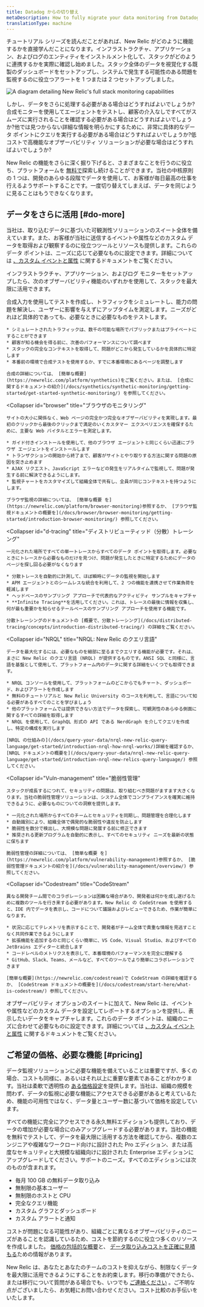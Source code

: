 ```yaml
---
title: Datadog からの切り替え
metaDescription: How to fully migrate your data monitoring from Datadog to New Relic.
translationType: machine
---
```



チュートリアル シリーズを読んだことがあれば、New Relic がどのように機能するかを直接学んだことになります。インフラストラクチャ、アプリケーション、およびログのエンティティをインストルメント化して、スタックがどのように連携するかを実際に確認し始めました。スタック全体のデータを視覚化する既製のダッシュボードをセットアップし、システムで発生する可能性のある問題を監視するのに役立つアラートを 1 つまたは 2 つセットアップしました。

<img
  title="Full_stack"
  alt="A diagram detailing New Relic's full stack monitoring capabilities"
  src={journeyFullStack}
/>

しかし、データをさらに処理する必要がある場合はどうすればよいでしょうか?合成モニターを使用してエージェントをテストし、顧客の介入なしですべてがスムーズに実行されることを確認する必要がある場合はどうすればよいでしょうか?他では見つからない詳細な情報を明らかにするために、非常に具体的なデータ ポイントにクエリを実行する必要がある場合はどうすればよいでしょうか?低コストで高機能なオブザーバビリティ ソリューションが必要な場合はどうすればよいでしょうか?

New Relic の機能をさらに深く掘り下げると、さまざまなことを行うのに役立ち、プラットフォームを [無料で](/docs/accounts/accounts-billing/new-relic-one-pricing-billing/new-relic-one-pricing-billing/#free)探索し続けることができます。当社の中核原則の 1 つは、開発のあらゆる段階でデータを使用して、お客様が毎日最高の仕事を行えるようサポートすることです。一度切り替えてしまえば、データを同じように見ることはもうできなくなります。

## データをさらに活用 [#do-more]

当社は、取り込むデータに基づいた可観測性ソリューションのスイート全体を備えています。また、お客様が当社に送信するイベントや属性などのカスタム データを取得および観察するのに役立つツールとリソースも提供します。これらのデータ ポイントは、ニーズに応じて必要なものに設定できます。詳細については [、カスタム イベントと属性](/docs/data-apis/custom-data/custom-events/report-custom-event-data/) に関するドキュメントをご覧ください。

インフラストラクチャ、アプリケーション、およびログ モニターをセットアップしたら、次のオブザーバビリティ機能のいずれかを使用して、スタックを最大限に活用できます。

<CollapserGroup>
  <Collapser
    id="synthetics"
    title="シンセティックス"
  >
    合成入力を使用してテストを作成し、トラフィックをシミュレートし、能力の問題を解決し、ユーザーに影響を与えずにアップタイムを測定します。ニーズがどれほど具体的であっても、必要なときに必要なものをテストします。

    * シミュレートされたトラフィックは、数千の可能な場所でパブリックまたはプライベートにすることができます
    * 顧客が知る機会を得る前に、次善のパフォーマンスについて調べます
    * スタックの完全なコンテキストを取得して、問題がどこから発生しているかを具体的に特定します
    * 本番前の環境で合成テストを使用するか、すでに本番環境にあるページを調整します

    合成の詳細については、 [簡単な概要](https://newrelic.com/platform/synthetics)をご覧ください。または、 [合成に関するドキュメントの紹介](/docs/synthetics/synthetic-monitoring/getting-started/get-started-synthetic-monitoring/) を参照してください。
  </Collapser>

  <Collapser
    id="browser"
    title="ブラウザのモニタリング"
  >
    サイトの大小に関係なく、Web ページの完全かつ完全なオブザーバビリティを実現します。最初のクリックから最後のクリックまで満足のいくカスタマー エクスペリエンスを確保するために、主要な Web バイタルとエラーを測定します。

    * ガイド付きインストールを使用して、他のブラウザ エージェントと同じくらい迅速にブラウザ エージェントをインストールします
    * トランザクションの開始から終了まで、顧客がサイトとやり取りする方法に関する問題の原因を突き止めます
    * AJAX リクエスト、JavaScript エラーなどの発生をリアルタイムで監視して、問題が発生する前に解決できるようにします。
    * 監視チャートをカスタマイズして組織全体で共有し、全員が同じコンテキストを持つようにします。

    ブラウザ監視の詳細については、 [簡単な概要 を](https://newrelic.com/platform/browser-monitoring)参照するか、 [ブラウザ監視ドキュメントの概要を](/docs/browser/browser-monitoring/getting-started/introduction-browser-monitoring/) 参照してください。
  </Collapser>

  <Collapser
    id="d-tracing"
    title="ディストリビューティッド（分散）トレーシング"
  >
    一元化された場所ですべての単一トレースからすべてのデータ ポイントを取得します。必要なときにトレースから必要なものだけを見つけ、問題が発生したときに特定するためにデータのページを探し回る必要がなくなります

    * 分散トレースを自動的に計測して、ほぼ瞬時にデータの監視を開始します
    * APM エージェントとのシームレスな統合を利用して、2 つの機能を連携させて作業負荷を軽減します
    * ヘッドベースのサンプリング アプローチで代表的なアクティビティ サンプルをキャプチャ
    * **Infinite Tracing**を活用してください。これは、トレースの最後に情報を収集し、何が最も重要かを知らせるテールベースのサンプリング アプローチを使用する機能です。

    分散トレーシングのドキュメントの [概要で、分散トレーシング](/docs/distributed-tracing/concepts/introduction-distributed-tracing/) の詳細をご覧ください。
  </Collapser>

  <Collapser
    id="NRQL"
    title="NRQL: New Relic のクエリ言語"
  >
    データを最大化するには、必要なものを細部に至るまでクエリする機能が必要です。それは、まさに New Relic のクエリ言語 (NRQL) が提供するものです。ANSI SQL と同様に、言語を基盤として使用して、プラットフォーム内のデータに関する詳細をいくつでも取得できます。

    * NRQL コンソールを使用して、プラットフォームのどこからでもチャート、ダッシュボード、およびアラートを作成します
    * 無料のチュートリアルと New Relic University のコースを利用して、言語について知る必要があるすべてのことを学びましょう
    * 他のプラットフォームでは提供できない方法でデータを探索し、可観測性のあらゆる側面に関するすべての詳細を取得します
    * NRQL を使用して、GraphQL 形式の API である NerdGraph を介してクエリを作成し、特定の構成を実行します

    [NRQL の仕組みの](/docs/query-your-data/nrql-new-relic-query-language/get-started/introduction-nrql-how-nrql-works/)詳細を確認するか、 [NRQL ドキュメントの概要を](/docs/query-your-data/nrql-new-relic-query-language/get-started/introduction-nrql-new-relics-query-language/) 参照してください。
  </Collapser>

  <Collapser
    id="Vuln-management"
    title="脆弱性管理"
  >
    スタックが成長するにつれて、セキュリティの問題は、取り組むべき問題がますます大きくなります。当社の脆弱性管理ソリューションは、システム全体でコンプライアンスを確実に維持できるように、必要なものについての洞察を提供します。

    * 一元化された場所からすべてのチームとセキュリティを同期し、問題管理を合理化します
    * 自動識別により、組織全体で偶発的な脆弱性や違反を防止します
    * 脆弱性を数分で検出し、大規模な問題に発展する前に修正できます
    * 推奨される更新プログラムを自動的に表示し、すべてのセキュリティ ニーズを最新の状態に保ちます

    脆弱性管理の詳細については、 [簡単な概要 を](https://newrelic.com/platform/vulnerability-management)参照するか、 [脆弱性管理ドキュメントの紹介を](/docs/vulnerability-management/overview/) 参照してください。
  </Collapser>

  <Collapser
    id="Codestream"
    title="CodeStream"
  >
    異なる開発チーム間でのコラボレーションは困難な場合があり、開発者は何かを成し遂げるために複数のツールを行き来する必要があります。New Relic の CodeStream を使用すると、IDE 内でデータを表示し、コードについて議論およびレビューできるため、作業が簡単になります。

    * 状況に応じてテレメトリを表示することで、開発者がチーム全体で貴重な情報を見逃すことなく共同作業できるようにします
    * 拡張機能を追加するのと同じくらい簡単に、VS Code、Visual Studio、およびすべての JetBrains エディターと統合します
    * コードレベルのメトリクスを表示して、本番環境のパフォーマンスを完全に理解する
    * GitHub、Slack、Teams、メールなど、すべてのツールでより簡単にコラボレーションできます

    [簡単な概要](https://newrelic.com/codestream)で CodeStream の詳細を確認するか、 [CodeStream ドキュメントの概要を](/docs/codestream/start-here/what-is-codestream/) 参照してください。
  </Collapser>
</CollapserGroup>

オブザーバビリティ オプションのスイートに加えて、New Relic は、イベントや属性などのカスタム データを設定してレポートするオプションを提供し、表示したいデータをキャプチャします。これらのデータ ポイントは、組織のニーズに合わせて必要なものに設定できます。詳細については [、カスタム イベントと属性](/docs/data-apis/custom-data/custom-events/report-custom-event-data/) に関するドキュメントをご覧ください。

## ご希望の価格、必要な機能 [#pricing]

データ監視ソリューションに必要な機能を備えていることは重要ですが、多くの場合、コストも同様に、あるいはそれ以上に重要な要素であることがわかります。当社は柔軟で透明性の [ある価格設定](/docs/accounts/accounts-billing/new-relic-one-pricing-billing/new-relic-one-pricing-billing)を提供します。当社は、組織の規模を問わず、データの監視に必要な機能にアクセスできる必要があると考えているため、機能の可用性ではなく、データ量とユーザー数に基づいて価格を設定しています。

すべての機能に完全にアクセスできる永久無料エディションも提供しており、データの増加が必要な場合にのみアップグレードする必要があります。当社の機能を無料でテストして、データを最大限に活用する方法を確認してから、複数のエンジニアや複雑なワークロード向けに設計された Pro エディション、または高度なセキュリティと大規模な組織向けに設計された Enterprise エディションにアップグレードしてください。サポートのニーズ。すべてのエディションには次のものが含まれます。

* 毎月 100 GB の無料データ取り込み
* 無制限の基本ユーザー
* 無制限のホストと CPU
* 完全なクエリ機能
* カスタム グラフとダッシュボード
* カスタム アラートと通知

コストが問題になる可能性があり、組織ごとに異なるオブザーバビリティのニーズがあることを認識しているため、コストを節約するのに役立つ多くのリソースを作成しました。 [価格の包括的な概要](https://newrelic.com/pricing)と、 [データ取り込みコストを正確に見積もる](https://newrelic.com/blog/nerdlog/estimate-data-cost)ための情報があります。

New Relic は、あなたとあなたのチームのコストを抑えながら、制限なくデータを最大限に活用できるようにすることをお約束します。移行の準備ができたら、または移行について質問がある場合でも、いつでも [ご連絡ください](https://newrelic.com/competitive-comparison/datadog-savings) 。ご不明な点がございましたら、お気軽にお問い合わせください。コスト比較のお手伝いをいたします。